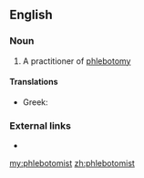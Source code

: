 ==English==

===Noun===
{{en-noun}}

# A practitioner of [[phlebotomy]]

====Translations====
{{trans-top|medical worker}}
* Greek: {{t|el|φλεβοτόμος|m|tr=flevotómos}}
{{trans-mid}}
{{trans-bottom}}

===External links===
* {{pedialite}}


[[my:phlebotomist]]
[[zh:phlebotomist]]